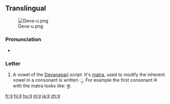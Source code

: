 ==Translingual==
[[File:Deva-u.png|thumb]]

===Pronunciation===
* {{IPA|/ʊ/|/u/|lang=mul}} {{i|varies by language and context}}

===Letter===
{{mul-deva|u}}

# A vowel of the [[Devanagari]] script.  It's [[matra]], used to modify the inherent vowel in a consonant is written &#x0941;.  For example the first consonant क with the matra looks like: कु.

[[fr:उ]]
[[hi:उ]]
[[hu:उ]]
[[nl:उ]]
[[ja:उ]]
[[zh:उ]]